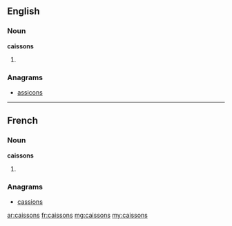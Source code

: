 ==English==

===Noun===
'''caissons'''

# {{plural of|[[caisson]]}}

===Anagrams===
* [[assicons#English|assicons]]

----

==French==

===Noun===
'''caissons''' {{m|p}}

# {{plural of|[[caisson#French|caisson]]|lang=fr}}

===Anagrams===
* [[cassions#French|cassions]]

[[ar:caissons]]
[[fr:caissons]]
[[mg:caissons]]
[[my:caissons]]